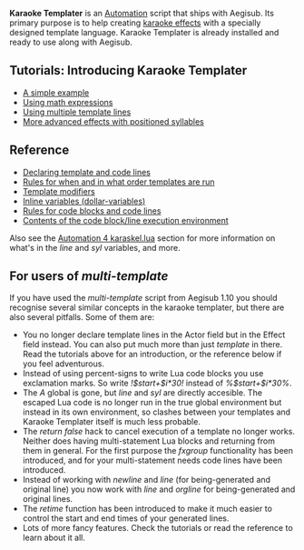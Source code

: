 '''Karaoke Templater''' is an [[Automation]] script that ships with Aegisub. Its primary purpose is to help creating [[Glossary:Karaoke effect|karaoke effects]] with a specially designed template language. Karaoke Templater is already installed and ready to use along with Aegisub.

== Tutorials: Introducing Karaoke Templater ==
* [[Karaoke Templater Tutorial 1|A simple example]]
* [[Karaoke Templater Tutorial 2|Using math expressions]]
* [[Karaoke Templater Tutorial 3|Using multiple template lines]]
* [[Karaoke Templater Tutorial 4|More advanced effects with positioned syllables]]

{{Todo|Plan more tutorials. Also actually write those above.}}
== Reference ==
* [[Karaoke Templater Reference: Declaring template and code lines|Declaring template and code lines]]
* [[Karaoke Templater Reference: Template execution rules and order|Rules for when and in what order templates are run]]
* [[Karaoke Templater Reference: Template modifiers|Template modifiers]]
* [[Karaoke Templater Reference: Inline variables|Inline variables (dollar-variables)]]
* [[Karaoke Templater Reference: Code lines and blocks|Rules for code blocks and code lines]]
* [[Karaoke Templater Reference: Code execution environment|Contents of the code block/line execution environment]]

Also see the [[Automation 4 karaskel.lua]] section for more information on what's in the ''line'' and ''syl'' variables, and more.

== For users of ''multi-template'' ==
If you have used the ''multi-template'' script from Aegisub 1.10 you should recognise several similar concepts in the karaoke templater, but there are also several pitfalls. Some of them are:

* You no longer declare template lines in the Actor field but in the Effect field instead. You can also put much more than just ''template'' in there. Read the tutorials above for an introduction, or the reference below if you feel adventurous.
* Instead of using percent-signs to write Lua code blocks you use exclamation marks. So write ''!$start+$i*30!'' instead of ''%$start+$i*30%''.
* The ''A'' global is gone, but ''line'' and ''syl'' are directly accesible. The escaped Lua code is no longer run in the true global environment but instead in its own environment, so clashes between your templates and Karaoke Templater itself is much less probable.
* The ''return false'' hack to cancel execution of a template no longer works. Neither does having multi-statement Lua blocks and returning from them in general. For the first purpose the ''fxgroup'' functionality has been introduced, and for your multi-statement needs code lines have been introduced.
* Instead of working with ''newline'' and ''line'' (for being-generated and original line) you now work with ''line'' and ''orgline'' for being-generated and original lines.
* The ''retime'' function has been introduced to make it much easier to control the start and end times of your generated lines.
* Lots of more fancy features. Check the tutorials or read the reference to learn about it all.

{{Automation navbox}}
